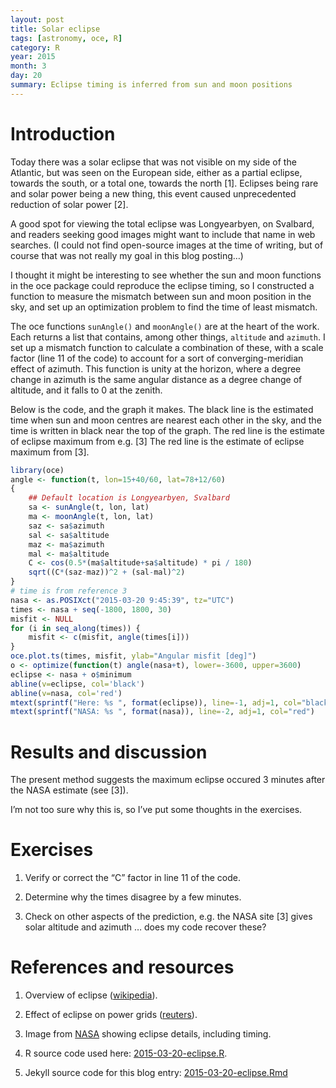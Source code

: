 ```yaml
---
layout: post
title: Solar eclipse
tags: [astronomy, oce, R]
category: R
year: 2015
month: 3
day: 20
summary: Eclipse timing is inferred from sun and moon positions
---
```


# Introduction

Today there was a solar eclipse that was not visible on my side of the
Atlantic, but was seen on the European side, either as a partial eclipse,
towards the south, or a total one, towards the north [1]. Eclipses being rare
and solar power being a new thing, this event caused unprecedented reduction of
solar power [2].

A good spot for viewing the total eclipse was Longyearbyen, on Svalbard, and
readers seeking good images might want to include that name in web searches. (I
could not find open-source images at the time of writing, but of course that
was not really my goal in this blog posting...)

I thought it might be interesting to see whether the sun and moon functions in
the oce package could reproduce the eclipse timing, so I constructed a function
to measure the mismatch between sun and moon position in the sky, and set up an
optimization problem to find the time of least mismatch.

The oce functions ``sunAngle()`` and ``moonAngle()`` are at the heart of the
work. Each returns a list that contains, among other things, ``altitude`` and
``azimuth``. I set up a mismatch function to calculate a combination of these,
with a scale factor (line 11 of the code) to account for a sort of
converging-meridian effect of azimuth. This function is unity at the horizon,
where a degree change in azimuth is the same angular distance as a degree
change of altitude, and it falls to 0 at the zenith.

Below is the code, and the graph it makes. The black line is the estimated time
when sun and moon centres are nearest each other in the sky, and the time is
written in black near the top of the graph. The red line is the estimate of
eclipse maximum from e.g. [3] The red line is the estimate of eclipse maximum
from [3].


```r
library(oce)
angle <- function(t, lon=15+40/60, lat=78+12/60)
{
    ## Default location is Longyearbyen, Svalbard
    sa <- sunAngle(t, lon, lat)
    ma <- moonAngle(t, lon, lat)
    saz <- sa$azimuth
    sal <- sa$altitude
    maz <- ma$azimuth
    mal <- ma$altitude
    C <- cos(0.5*(ma$altitude+sa$altitude) * pi / 180)
    sqrt((C*(saz-maz))^2 + (sal-mal)^2)
}
# time is from reference 3
nasa <- as.POSIXct("2015-03-20 9:45:39", tz="UTC")
times <- nasa + seq(-1800, 1800, 30)
misfit <- NULL
for (i in seq_along(times)) {
    misfit <- c(misfit, angle(times[i]))
}
oce.plot.ts(times, misfit, ylab="Angular misfit [deg]")
o <- optimize(function(t) angle(nasa+t), lower=-3600, upper=3600)
eclipse <- nasa + o$minimum
abline(v=eclipse, col='black')
abline(v=nasa, col='red')
mtext(sprintf("Here: %s ", format(eclipse)), line=-1, adj=1, col="black")
mtext(sprintf("NASA: %s ", format(nasa)), line=-2, adj=1, col="red")
```

# Results and discussion

The present method suggests the maximum eclipse occured 3 minutes after the NASA estimate (see [3]).

I'm not too sure why this is, so I've put some thoughts in the exercises.

# Exercises

1. Verify or correct the "C" factor in line 11 of the code.

2. Determine why the times disagree by a few minutes.

3. Check on other aspects of the prediction, e.g. the NASA site [3] gives solar
   altitude and azimuth ... does my code recover these?

# References and resources

1. Overview of eclipse ([wikipedia](http://en.wikipedia.org/wiki/Solar_eclipse_of_March_20,_2015#cite_note-6)).

2. Effect of eclipse on power grids ([reuters](http://www.reuters.com/article/2015/03/20/us-solar-eclipse-germany-idUSKBN0MG0S620150320)).

3. Image from
   [NASA](http://eclipse.gsfc.nasa.gov/SEplot/SEplot2001/SE2015Mar20T.GIF)
   showing eclipse details, including timing.

4. R source code used here: [2015-03-20-eclipse.R]({{ site.url }}/assets/2015-03-20-eclipse.R).

5. Jekyll source code for this blog entry: [2015-03-20-eclipse.Rmd](https://raw.github.com/dankelley/dankelley.github.io/master/assets/2015-03-20-eclipse.Rmd)


